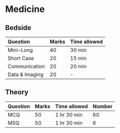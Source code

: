 # Medicine

## Bedside

| Question       | Marks | Time allowed |
| :------------- | :---- | :----------- |
| Mini-Long      | 40    | 30 min       |
| Short Case     | 20    | 15 min       |
| Communication  | 20    | 20 min       |
| Data & Imaging | 20    | -            |

## Theory

| Question | Marks | Time allowed | Number |
| :------- | :---- | :----------- | :----- |
| MCQ      | 50    | 1 hr 30 min  | 60     |
| MSQ      | 50    | 1 hr 30 min  | 6      |
